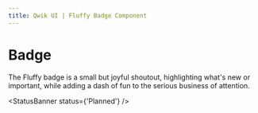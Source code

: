 ```yaml
---
title: Qwik UI | Fluffy Badge Component
---
```


# Badge

The Fluffy badge is a small but joyful shoutout, highlighting what's new or important, while adding a dash of fun to the serious business of attention.

<StatusBanner status={'Planned'} />
